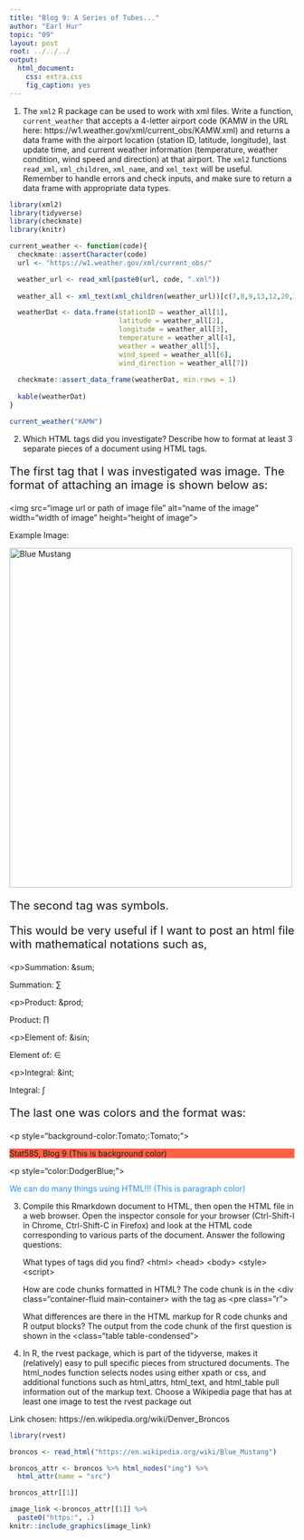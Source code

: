 ---
title: "Blog 9: A Series of Tubes..."
author: "Earl Hur"
topic: "09"
layout: post
root: ../../../
output: 
  html_document: 
    css: extra.css
    fig_caption: yes
---

1. The `xml2` R package can be used to work with xml files. Write a function, `current_weather` that accepts a 4-letter airport code (KAMW in the URL here: https://w1.weather.gov/xml/current_obs/KAMW.xml) and returns a data frame with the airport location (station ID, latitude, longitude), last update time, and current weather information (temperature, weather condition, wind speed and direction) at that airport. The `xml2` functions `read_xml`, `xml_children`, `xml_name`, and `xml_text` will be useful. Remember to handle errors and check inputs, and make sure to return a data frame with appropriate data types.

```{r, message=FALSE, warning=FALSE}
library(xml2)
library(tidyverse)
library(checkmate)
library(knitr)
```

```{r}
current_weather <- function(code){
  checkmate::assertCharacter(code)
  url <- "https://w1.weather.gov/xml/current_obs/"

  weather_url <- read_xml(paste0(url, code, ".xml"))
  
  weather_all <- xml_text(xml_children(weather_url))[c(7,8,9,13,12,20,18)]

  weatherDat <- data.frame(stationID = weather_all[1],
                           latitude = weather_all[2],
                           longitude = weather_all[3],
                           temperature = weather_all[4],
                           weather = weather_all[5],
                           wind_speed = weather_all[6],
                           wind_direction = weather_all[7])
  
  checkmate::assert_data_frame(weatherDat, min.rows = 1)
  
  kable(weatherDat)
}

current_weather("KAMW")
```

2. Which HTML tags did you investigate? Describe how to format at least 3 separate pieces of a document using HTML tags.

<p style="font-size:20px;">The first tag that I was investigated was image. The format of attaching an image is shown below as:</p>

\<img src="image url or path of image file" alt="name of the image" width="width of image" height="height of image">

Example Image:

<img src="https://assets.atlasobscura.com/media/W1siZiIsInVwbG9hZHMvcGxhY2VfaW1hZ2VzL2RlOTI0ODAxYTJiYjg0NjI2Y18xMDc2OTI4NDg4NV83NzJjZmEzODQxX28uanBnIl0sWyJwIiwidGh1bWIiLCIxMjAweD4iXSxbInAiLCJjb252ZXJ0IiwiLXF1YWxpdHkgODEgLWF1dG8tb3JpZW50Il1d" alt="Blue Mustang" width="500" height="600">

<p style="font-size:20px;">The second tag was symbols. 
<p style="font-size:20px;">This would be very useful if I want to post an html file with mathematical notations such as,</p>

\<p>Summation: \&sum;
<p>Summation: &sum;

\<p>Product: \&prod;
<p>Product: &prod;

\<p>Element of: \&isin;
<p>Element of: &isin;

\<p>Integral: \&int;
<p>Integral: &int;

<p style="font-size:20px;">The last one was colors and the format was:</p>
\<p style="background-color:Tomato;:Tomato;">
<p style="background-color:Tomato;:Tomato;">Stat585, Blog 9 (This is background color)</p>
\<p style="color:DodgerBlue;">
<p style="color:DodgerBlue;">We can do many things using HTML!!! (This is paragraph color)</p>

3. Compile this Rmarkdown document to HTML, then open the HTML file in a web browser. Open the inspector console for your browser (Ctrl-Shift-I in Chrome, Ctrl-Shift-C in Firefox) and look at the HTML code corresponding to various parts of the document. 
Answer the following questions:

    What types of tags did you find?
    \<html>
    \<head>
    \<body>
    \<style>
    \<script>

    How are code chunks formatted in HTML?
    The code chunk is in the \<div class="container-fluid main-container> with the tag as \<pre class="r">
    
    What differences are there in the HTML markup for R code chunks and R output blocks?
    The output from the code chunk of the first question is shown in the \<class="table table-condensed">
    
4. In R, the rvest package, which is part of the tidyverse, makes it (relatively) easy to pull specific pieces from structured documents. The html_nodes function selects nodes using either xpath or css, and additional functions such as html_attrs, html_text, and html_table pull information out of the markup text.
Choose a Wikipedia page that has at least one image to test the rvest package out

Link chosen: https://en.wikipedia.org/wiki/Denver_Broncos
```{r}
library(rvest)

broncos <- read_html("https://en.wikipedia.org/wiki/Blue_Mustang")

broncos_attr <- broncos %>% html_nodes("img") %>%
  html_attr(name = "src")

broncos_attr[[1]]

image_link <-broncos_attr[[1]] %>%
  paste0("https:", .)
knitr::include_graphics(image_link)
```


